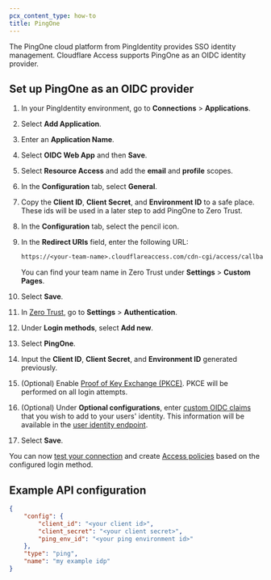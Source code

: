 ```yaml
---
pcx_content_type: how-to
title: PingOne
---
```


The PingOne cloud platform from PingIdentity provides SSO identity management. Cloudflare Access supports PingOne as an OIDC identity provider.

## Set up PingOne as an OIDC provider

1. In your PingIdentity environment, go to **Connections** > **Applications**.
2. Select **Add Application**.
3. Enter an **Application Name**.
4. Select **OIDC Web App** and then **Save**.
5. Select **Resource Access** and add the **email** and **profile** scopes.
6. In the **Configuration** tab, select **General**.
7. Copy the **Client ID**, **Client Secret**, and **Environment ID** to a safe place. These ids will be used in a later step to add PingOne to Zero Trust.
8. In the **Configuration** tab, select the pencil icon.
9. In the **Redirect URIs** field, enter the following URL:

   ```txt
   https://<your-team-name>.cloudflareaccess.com/cdn-cgi/access/callback
   ```

   You can find your team name in Zero Trust under **Settings** > **Custom Pages**.

10. Select **Save**.
11. In [Zero Trust](https://one.dash.cloudflare.com/), go to **Settings** > **Authentication**.
12. Under **Login methods**, select **Add new**.
13. Select **PingOne**.
14. Input the **Client ID**, **Client Secret**, and **Environment ID** generated previously.
15. (Optional) Enable [Proof of Key Exchange (PKCE)](https://www.oauth.com/oauth2-servers/pkce/). PKCE will be performed on all login attempts.
16. (Optional) Under **Optional configurations**, enter [custom OIDC claims](/cloudflare-one/identity/idp-integration/generic-oidc/#oidc-claims) that you wish to add to your users' identity. This information will be available in the [user identity endpoint](/cloudflare-one/identity/authorization-cookie/application-token/#user-identity).
17. Select **Save**.

You can now [test your connection](/cloudflare-one/identity/idp-integration/#test-idps-in-zero-trust) and create [Access policies](/cloudflare-one/policies/access/) based on the configured login method.

## Example API configuration

```json
{
	"config": {
		"client_id": "<your client id>",
		"client_secret": "<your client secret>",
		"ping_env_id": "<your ping environment id>"
	},
	"type": "ping",
	"name": "my example idp"
}
```
